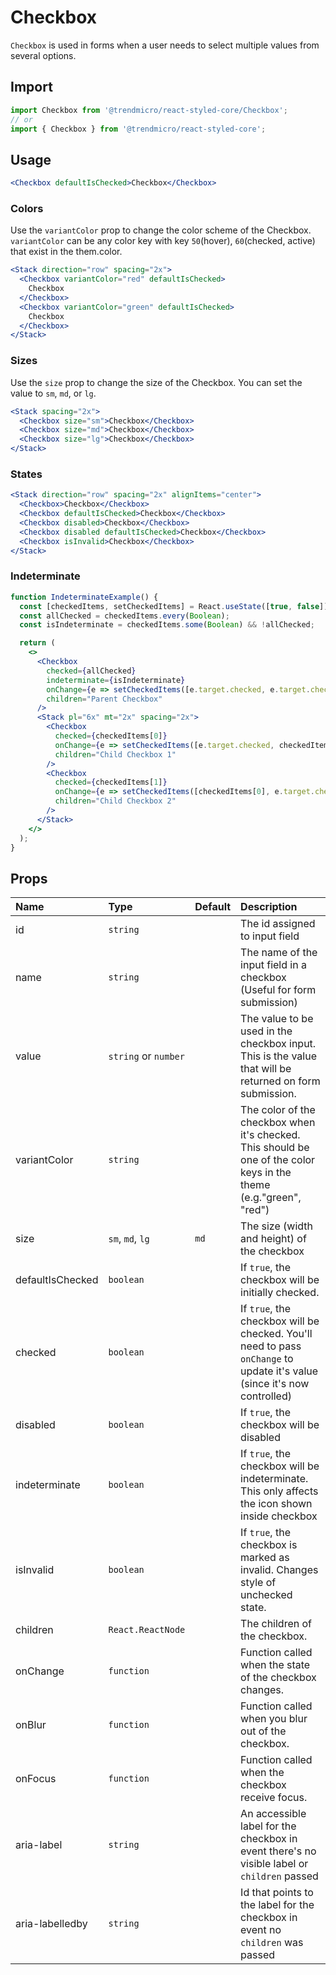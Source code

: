 # Checkbox

`Checkbox` is used in forms when a user needs to select multiple values from several options.

## Import

```js
import Checkbox from '@trendmicro/react-styled-core/Checkbox';
// or
import { Checkbox } from '@trendmicro/react-styled-core';
```

## Usage

```jsx
<Checkbox defaultIsChecked>Checkbox</Checkbox>
```

### Colors

Use the `variantColor` prop to change the color scheme of the Checkbox. `variantColor` can be any color key with key `50`(hover), `60`(checked, active) that exist in the them.color.

```jsx
<Stack direction="row" spacing="2x">
  <Checkbox variantColor="red" defaultIsChecked>
    Checkbox
  </Checkbox>
  <Checkbox variantColor="green" defaultIsChecked>
    Checkbox
  </Checkbox>
</Stack>
```

### Sizes

Use the `size` prop to change the size of the Checkbox. You can set the value to `sm`, `md`, or `lg`.

```jsx
<Stack spacing="2x">
  <Checkbox size="sm">Checkbox</Checkbox>
  <Checkbox size="md">Checkbox</Checkbox>
  <Checkbox size="lg">Checkbox</Checkbox>
</Stack>
```

### States

```jsx
<Stack direction="row" spacing="2x" alignItems="center">
  <Checkbox>Checkbox</Checkbox>
  <Checkbox defaultIsChecked>Checkbox</Checkbox>
  <Checkbox disabled>Checkbox</Checkbox>
  <Checkbox disabled defaultIsChecked>Checkbox</Checkbox>
  <Checkbox isInvalid>Checkbox</Checkbox>
</Stack>
```

### Indeterminate

```jsx
function IndeterminateExample() {
  const [checkedItems, setCheckedItems] = React.useState([true, false]);
  const allChecked = checkedItems.every(Boolean);
  const isIndeterminate = checkedItems.some(Boolean) && !allChecked;

  return (
    <>
      <Checkbox
        checked={allChecked}
        indeterminate={isIndeterminate}
        onChange={e => setCheckedItems([e.target.checked, e.target.checked])}
        children="Parent Checkbox"
      />
      <Stack pl="6x" mt="2x" spacing="2x">
        <Checkbox
          checked={checkedItems[0]}
          onChange={e => setCheckedItems([e.target.checked, checkedItems[1]])}
          children="Child Checkbox 1"
        />
        <Checkbox
          checked={checkedItems[1]}
          onChange={e => setCheckedItems([checkedItems[0], e.target.checked])}
          children="Child Checkbox 2"
        />
      </Stack>
    </>
  );
}
```

## Props

| Name | Type | Default | Description |
| :--- | :--- | :------ | :---------- |
| id | `string` | | The id assigned to input field |
| name | `string` | | The name of the input field in a checkbox (Useful for form submission) |
| value | `string` or `number` | | The value to be used in the checkbox input. This is the value that will be returned on form submission. |
| variantColor | `string` | | The color of the checkbox when it's checked. This should be one of the color keys in the theme (e.g."green", "red") |
| size | `sm`, `md`, `lg` | `md` | The size (width and height) of the checkbox |
| defaultIsChecked | `boolean` | | If `true`, the checkbox will be initially checked. |
| checked | `boolean` | | If `true`, the checkbox will be checked. You'll need to pass `onChange` to update it's value (since it's now controlled) |
| disabled | `boolean` | | If `true`, the checkbox will be disabled |
| indeterminate | `boolean` | | If `true`, the checkbox will be indeterminate. This only affects the icon shown inside checkbox |
| isInvalid | `boolean` | | If `true`, the checkbox is marked as invalid. Changes style of unchecked state. |
| children | `React.ReactNode` | | The children of the checkbox. |
| onChange | `function` | | Function called when the state of the checkbox changes. |
| onBlur | `function` | | Function called when you blur out of the checkbox. |
| onFocus | `function` | | Function called when the checkbox receive focus. |
| aria-label | `string` | | An accessible label for the checkbox in event there's no visible label or `children` passed |
| aria-labelledby | `string` | | Id that points to the label for the checkbox in event no `children` was passed |
